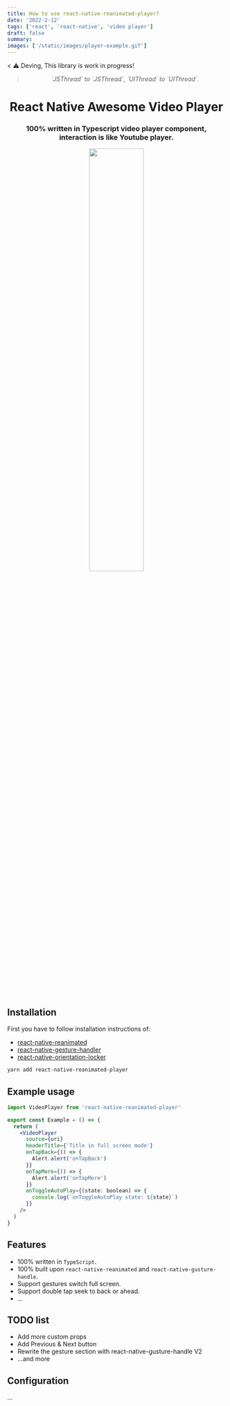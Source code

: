```yaml
---
title: How to use react-native-reanimated-player?
date: '2022-2-12'
tags: ['react', 'react-native', 'video player']
draft: false
summary:
images: ['/static/images/player-example.gif']
---
```


< ⚠️ Deving, This library is work in progress!

<div align="center">
  <blockquote>
    <i>`JSThread` to `JSThread`, `UIThread` to `UIThread`.</i>
  </blockquote>
  <h1 align="center">React Native Awesome Video Player</h1>
  <h3 align="center">
    100% written in Typescript video player component, interaction is like Youtube player.
  </h3>
</div>

<div align="center">
  <img src="/static/images/player-example.gif" width="50%" />
  <br />
</div>

## Installation

First you have to follow installation instructions of:

- [react-native-reanimated](https://docs.swmansion.com/react-native-reanimated/)
- [react-native-gesture-handler](https://docs.swmansion.com/react-native-gesture-handler/)
- [react-native-orientation-locker](https://github.com/wonday/react-native-orientation-locker/)

```sh
yarn add react-native-reanimated-player
```

## Example usage

```jsx
import VideoPlayer from 'react-native-reanimated-player'

export const Example = () => {
  return (
    <VideoPlayer
      source={uri}
      headerTitle={'Title in full screen mode'}
      onTapBack={() => {
        Alert.alert('onTapBack')
      }}
      onTapMore={() => {
        Alert.alert('onTapMore')
      }}
      onToggleAutoPlay={(state: boolean) => {
        console.log(`onToggleAutoPlay state: ${state}`)
      }}
    />
  )
}
```

## Features

- 100% written in `TypeScript`.
- 100% built upon `react-native-reanimated` and `react-native-gusture-handle`.
- Support gestures switch full screen.
- Support double tap seek to back or ahead.
- ...

## TODO list

- Add more custom props
- Add Previous & Next button
- Rewrite the gesture section with react-native-gusture-handle V2
- ...and more

## Configuration

...
